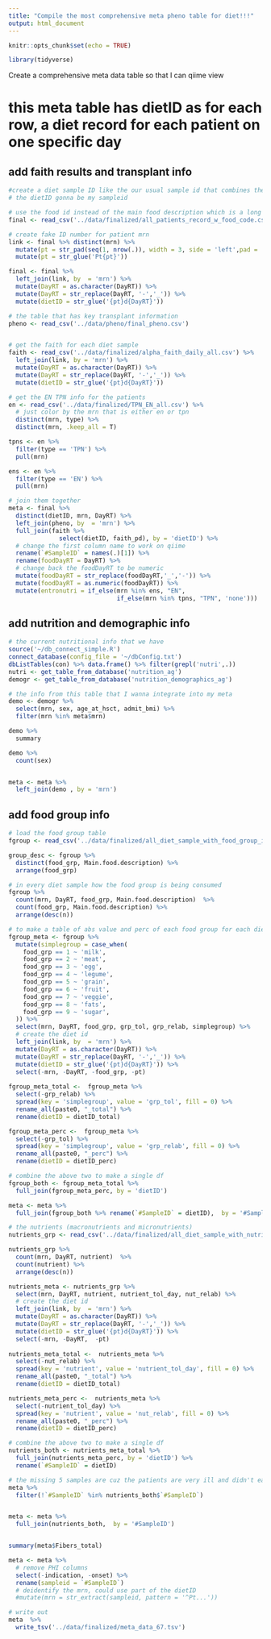 ```yaml
---
title: "Compile the most comprehensive meta pheno table for diet!!!"
output: html_document
--- 
```


```r
knitr::opts_chunk$set(echo = TRUE)
```

```r
library(tidyverse)
```

Create a comprehensive meta data table so that I can qiime view 

# this meta table has dietID as for each row, a diet record for each patient on one specific day

## add faith results and transplant info

```r
#create a diet sample ID like the our usual sample id that combines the info of the mrn and the day
# the dietID gonna be my sampleid

# use the food id instead of the main food description which is a long string
final <- read_csv('../data/finalized/all_patients_record_w_food_code.csv')

# create fake ID number for patient mrn
link <- final %>% distinct(mrn) %>% 
  mutate(pt = str_pad(seq(1, nrow(.)), width = 3, side = 'left',pad = '0')) %>% 
  mutate(pt = str_glue('Pt{pt}'))

final <- final %>% 
  left_join(link, by  = 'mrn') %>% 
  mutate(DayRT = as.character(DayRT)) %>% 
  mutate(DayRT = str_replace(DayRT, '-','_')) %>% 
  mutate(dietID = str_glue('{pt}d{DayRT}')) 

# the table that has key transplant information
pheno <- read_csv('../data/pheno/final_pheno.csv')


# get the faith for each diet sample
faith <- read_csv('../data/finalized/alpha_faith_daily_all.csv') %>% 
  left_join(link, by = 'mrn') %>% 
  mutate(DayRT = as.character(DayRT)) %>% 
  mutate(DayRT = str_replace(DayRT, '-','_')) %>% 
  mutate(dietID = str_glue('{pt}d{DayRT}')) 

# get the EN TPN info for the patients
en <- read_csv('../data/finalized/TPN_EN_all.csv') %>% 
  # just color by the mrn that is either en or tpn
  distinct(mrn, type) %>% 
  distinct(mrn, .keep_all = T)

tpns <- en %>% 
  filter(type == 'TPN') %>% 
  pull(mrn)

ens <- en %>% 
  filter(type == 'EN') %>% 
  pull(mrn)
```

```r
# join them together
meta <- final %>% 
  distinct(dietID, mrn, DayRT) %>% 
  left_join(pheno, by  = 'mrn') %>% 
  full_join(faith %>% 
              select(dietID, faith_pd), by = 'dietID') %>% 
  # change the first column name to work on qiime
  rename(`#SampleID` = names(.)[1]) %>% 
  rename(foodDayRT = DayRT) %>% 
  # change back the foodDayRT to be numeric
  mutate(foodDayRT = str_replace(foodDayRT,'_','-')) %>% 
  mutate(foodDayRT = as.numeric(foodDayRT)) %>% 
  mutate(entronutri = if_else(mrn %in% ens, "EN", 
                              if_else(mrn %in% tpns, "TPN", 'none')))
```

## add nutrition and demographic info

```r
# the current nutritional info that we have
source('~/db_connect_simple.R')
connect_database(config_file = '~/dbConfig.txt')
dbListTables(con) %>% data.frame() %>% filter(grepl('nutri',.))
nutri <- get_table_from_database('nutrition_ag')
demogr <- get_table_from_database('nutrition_demographics_ag')

# the info from this table that I wanna integrate into my meta
demo <- demogr %>% 
  select(mrn, sex, age_at_hsct, admit_bmi) %>% 
  filter(mrn %in% meta$mrn)

demo %>% 
  summary

demo %>% 
  count(sex)


meta <- meta %>% 
  left_join(demo , by = 'mrn')
```

## add food group info

```r
# load the food group table 
fgroup <- read_csv('../data/finalized/all_diet_sample_with_food_group_info.csv')

group_desc <- fgroup %>% 
  distinct(food_grp, Main.food.description) %>% 
  arrange(food_grp)
```
```r
# in every diet sample how the food group is being consumed
fgroup %>% 
  count(mrn, DayRT, food_grp, Main.food.description)  %>% 
  count(food_grp, Main.food.description) %>% 
  arrange(desc(n))
```


```r
# to make a table of abs value and perc of each food group for each diet sample
fgroup_meta <- fgroup %>% 
  mutate(simplegroup = case_when(
    food_grp == 1 ~ 'milk',
    food_grp == 2 ~ 'meat',
    food_grp == 3 ~ 'egg',
    food_grp == 4 ~ 'legume',
    food_grp == 5 ~ 'grain',
    food_grp == 6 ~ 'fruit',
    food_grp == 7 ~ 'veggie',
    food_grp == 8 ~ 'fats',
    food_grp == 9 ~ 'sugar',
  )) %>% 
  select(mrn, DayRT, food_grp, grp_tol, grp_relab, simplegroup) %>% 
  # create the diet id
  left_join(link, by  = 'mrn') %>% 
  mutate(DayRT = as.character(DayRT)) %>% 
  mutate(DayRT = str_replace(DayRT, '-','_')) %>% 
  mutate(dietID = str_glue('{pt}d{DayRT}')) %>% 
  select(-mrn, -DayRT, -food_grp, -pt) 
  
fgroup_meta_total <-  fgroup_meta %>% 
  select(-grp_relab) %>% 
  spread(key = 'simplegroup', value = 'grp_tol', fill = 0) %>% 
  rename_all(paste0, "_total") %>% 
  rename(dietID = dietID_total)

fgroup_meta_perc <-  fgroup_meta %>% 
  select(-grp_tol) %>% 
  spread(key = 'simplegroup', value = 'grp_relab', fill = 0) %>% 
  rename_all(paste0, "_perc") %>% 
  rename(dietID = dietID_perc)

# combine the above two to make a single df
fgroup_both <- fgroup_meta_total %>% 
  full_join(fgroup_meta_perc, by = 'dietID')

meta <- meta %>% 
  full_join(fgroup_both %>% rename(`#SampleID` = dietID),  by = '#SampleID')
```

```r
# the nutrients (macronutrients and micronutrients)
nutrients_grp <- read_csv('../data/finalized/all_diet_sample_with_nutrients_info.csv')

nutrients_grp %>% 
  count(mrn, DayRT, nutrient)  %>% 
  count(nutrient) %>% 
  arrange(desc(n))


```

```r
nutrients_meta <- nutrients_grp %>% 
  select(mrn, DayRT, nutrient, nutrient_tol_day, nut_relab) %>% 
  # create the diet id
  left_join(link, by  = 'mrn') %>% 
  mutate(DayRT = as.character(DayRT)) %>% 
  mutate(DayRT = str_replace(DayRT, '-','_')) %>% 
  mutate(dietID = str_glue('{pt}d{DayRT}')) %>% 
  select(-mrn, -DayRT,  -pt) 
  
nutrients_meta_total <-  nutrients_meta %>% 
  select(-nut_relab) %>% 
  spread(key = 'nutrient', value = 'nutrient_tol_day', fill = 0) %>% 
  rename_all(paste0, "_total") %>% 
  rename(dietID = dietID_total)

nutrients_meta_perc <-  nutrients_meta %>% 
  select(-nutrient_tol_day) %>% 
  spread(key = 'nutrient', value = 'nut_relab', fill = 0) %>% 
  rename_all(paste0, "_perc") %>% 
  rename(dietID = dietID_perc)

# combine the above two to make a single df
nutrients_both <- nutrients_meta_total %>% 
  full_join(nutrients_meta_perc, by = 'dietID') %>% 
  rename(`#SampleID` = dietID)

# the missing 5 samples are cuz the patients are very ill and didn't eat anything probably
meta %>% 
  filter(!`#SampleID` %in% nutrients_both$`#SampleID`)


meta <- meta %>% 
  full_join(nutrients_both,  by = '#SampleID')


summary(meta$Fibers_total)

meta <- meta %>% 
  # remove PHI columns
  select(-indication, -onset) %>% 
  rename(sampleid = `#SampleID`) 
  # deidentify the mrn, could use part of the dietID
  #mutate(mrn = str_extract(sampleid, pattern = '^Pt...'))

```

```r
# write out
meta  %>% 
  write_tsv('../data/finalized/meta_data_67.tsv')
```
